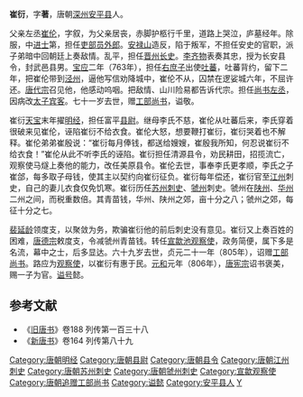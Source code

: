 {{for|隋朝官员崔衍|崔弘度}}
'''崔衍'''，字'''著'''，唐朝[[深州|深州]][[安平县|安平县]]人。

父亲左丞[[崔伦|崔伦]]，字叙，为父亲居丧，赤脚护柩行千里，道路上哭泣，庐墓经年。除服，中[[进士|进士]]第，担任[[吏部员外郎|吏部员外郎]]。[[安禄山|安禄山]]造反，陷于叛军，不担任安史的官职，派子弟暗中回朝廷上奏敌情。乱平，担任[[晋州|晋州]][[长史|长史]]。[[李齐物|李齐物]]表奏其忠，授为长安县令，封武邑县男。[[宝应|宝应]]二年（763年），担任[[右庶子|右庶子]]出使[[吐蕃|吐蕃]]，吐蕃背约，留下二年，把崔伦带到[[泾州|泾州]]，逼他写信劝降城中，崔伦不从，囚禁在逻娑城六年，不屈许还。[[唐代宗|唐代宗]]召见他，他感动呜咽。把敌情、山川险易都告诉代宗。担任[[尚书左丞|尚书左丞]]，因病改[[太子宾客|太子宾客]]。七十一岁去世，赠[[工部尚书|工部尚书]]，谥敬。

崔衍[[天宝|天宝]]末年擢[[明经|明经]]，担任富平[[县尉|县尉]]。继母李氏不慈，崔伦从吐蕃后来，李氏穿着很破来见崔伦，诬陷崔衍不给衣食。崔伦大怒，想要鞭打崔衍，崔衍哭着也不解释。崔伦弟弟崔殷说：“崔衍每月俸钱，都送给嫂嫂，崔殷我所知，何忍说崔衍不给衣食！”崔伦从此不听李氏的诬陷。崔衍担任清源县令，劝民耕田，招揽流亡，观察使马燧上奏他的能力，改任美原县令。崔伦去世，事奉李氏更孝顺，李氏之子崔郃，每多取子母钱，使其主以契约向崔衍征负。崔衍每年偿还，崔衍官至[[江州|江州]]刺史，自己的妻儿衣食仅免饥寒。崔衍历任[[苏州|苏州]][[刺史|刺史]]、[[虢州|虢州]]刺史。虢州在[[陕州|陕州]]、[[华州|华州]]二州之间，而税重数倍。其青苗钱，华州、陕州之郊，亩十分之八；虢州之郊，每征十分之七。

[[裴延龄|裴延龄]]领度支，以聚敛为务，欺骗崔衍他的前后刺史没有意见。崔衍又上奏百姓的困难，[[唐德宗|唐德宗]]敕度支，令减虢州青苗钱。转任[[宣歙观察使|宣歙池观察使]]，政务简便，属下多是名流，幕中之士，后多显达。六十九岁去世，贞元二十一年（805年），诏赠[[工部尚书|工部尚书]]。路应为[[观察使|观察使]]，以崔衍有惠于民。[[元和|元和]]元年（806年），[[唐宪宗|唐宪宗]]诏书褒美，赐一子为官。[[谥号|谥号]]懿。
==参考文献==
*《[[旧唐书|旧唐书]]》卷188 列传第一百三十八
*《[[新唐书|新唐书]]》卷164 列传第八十九
{{DEFAULTSORT:C}}
[[Category:唐朝明经|Category:唐朝明经]]
[[Category:唐朝县尉|Category:唐朝县尉]]
[[Category:唐朝县令|Category:唐朝县令]]
[[Category:唐朝江州刺史|Category:唐朝江州刺史]]
[[Category:唐朝苏州刺史|Category:唐朝苏州刺史]]
[[Category:唐朝虢州刺史|Category:唐朝虢州刺史]]
[[Category:宣歙观察使|Category:宣歙观察使]]
[[Category:唐朝追赠工部尚书|Category:唐朝追赠工部尚书]]
[[Category:谥懿|Category:谥懿]]
[[Category:安平县人|Category:安平县人]]
[[Category:博陵崔氏|Y]]